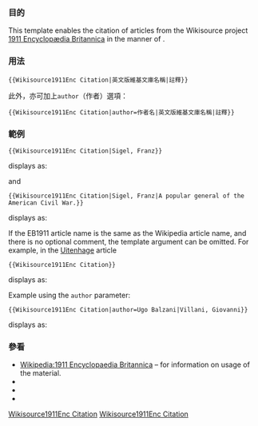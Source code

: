 <noinclude>{{template doc page viewed directly}}</noinclude>
<!-- PLEASE ADD CATEGORIES AT THE BOTTOM OF THIS PAGE -->
=== 目的 ===
This template enables the citation of articles from the Wikisource project [[s:en:1911 Encyclopædia Britannica|1911 Encyclopædia Britannica]] in the manner of {{tl|cite encyclopaedia}}.

=== 用法 ===
<code><nowiki>{{Wikisource1911Enc Citation|英文版維基文庫名稱|註釋}}</nowiki></code>

此外，亦可加上<tt>author</tt>（作者）選項：

<code><nowiki>{{Wikisource1911Enc Citation|author=作者名|英文版維基文庫名稱|註釋}}</nowiki></code>

=== 範例 ===
<code><nowiki>{{Wikisource1911Enc Citation|Sigel, Franz}}</nowiki></code>

displays as:

{{Wikisource1911Enc Citation|Sigel, Franz}}

and

<code><nowiki>{{Wikisource1911Enc Citation|Sigel, Franz|A popular general of the American Civil War.}}</nowiki></code>

displays as:

{{Wikisource1911Enc Citation|Sigel, Franz|A popular general of the American Civil War.}}

If the EB1911 article name is the same as the Wikipedia article name, and there is no optional comment, the template argument can be omitted.  For example, in the [[Uitenhage]] article

<code><nowiki>{{Wikisource1911Enc Citation}}</nowiki></code>

displays as:

{{Wikisource1911Enc Citation|Uitenhage}}

Example using the <code>author</code> parameter:

<code><nowiki>{{Wikisource1911Enc Citation|author=Ugo Balzani|Villani, Giovanni}}</nowiki></code>

displays as:

{{Wikisource1911Enc Citation|author=Ugo Balzani|Villani, Giovanni}}

=== 參看 ===
* [[:en:Wikipedia:1911 Encyclopaedia Britannica|Wikipedia:1911 Encyclopaedia Britannica]] – for information on usage of the material.
* {{tl|Wikisource1911Enc}}
* {{tl|1911EB}}
* {{tl|1911}}

<includeonly>
<!-- CATEGORIES BELOW THIS LINE PLEASE -->
[[Category:维基文库链接模板|Wikisource1911Enc Citation]]
[[Category:1911 Britannica templates|Wikisource1911Enc Citation]]
</includeonly>